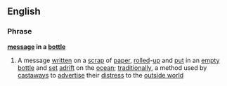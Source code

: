 ==English==
===Phrase===
'''[[message]] in a [[bottle]]'''
#A message [[written]] on a [[scrap]] of [[paper]], [[rolled]]-[[up]] and [[put]] in an [[empty]] [[bottle]] and [[set]] [[adrift]] on the [[ocean]]; [[traditionally]], a method used by [[castaway]]s to [[advertise]] their [[distress]] to the [[outside world]]